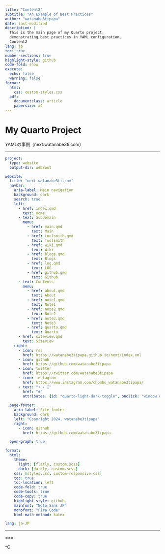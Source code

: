 ```yaml
---
title: "Content2"
subtitle: "An Example of Best Practices"
author: "watanabe3tipapa"
date: last-modified
description: |
  This is the main page of my Quarto project, 
  demonstrating best practices in YAML configuration.
  Content2
lang: jp
toc: true
number-sections: true
highlight-style: github
code-fold: show
execute:
  echo: false
  warning: false
format:
  html:
    css: custom-styles.css
  pdf:
    documentclass: article
    papersize: a4
---
```


# My Quarto Project

YAMLの事例（next.watanabe3ti.com）

------------------------------------------------------------------------

``` yaml
project:
  type: website
  output-dir: webroot

website:
  title: "next.watanabe3ti.com"
  navbar:
    aria-label: Main navigation
    background: dark
    search: true
    left:
      - href: index.qmd
        text: Home
      - text: SubDomain
        menu:
          - href: main.qmd
            text: Main
          - href: toolsmith.qmd
            text: Toolsmith
          - href: wiki.qmd
            text: Wiki
          - href: blogs.qmd
            text: Blogs
          - href: log.qmd
            text: LOG
          - href: github.qmd
            text: Github 
      - text: Contents
        menu:
          - href: about.qmd
            text: About
          - href: note1.qmd
            text: Note1
          - href: note2.qmd
            text: Note2
          - href: note3.qmd
            text: Note3
          - href: quarto.qmd
            text: Quarto
      - href: siteview.qmd
        text: Siteview
    right:
      - icon: rss
        href: https://watanabe3tipapa.github.io/next/index.xml
      - icon: github
        href: https://github.com/watanabe3tipapa
      - icon: twitter
        href: https://twitter.com/watanabe3tipapa
      - icon: instagram
        href: https://www.instagram.com/chombo_watanabe3tipapa/
      - text: "☀️ / 🌙"
        href: "#"
        attributes: {id: "quarto-light-dark-toggle", onclick: "window.quartoToggleColorScheme(); return false;"}
        
  page-footer: 
    aria-label: Site footer
    background: dark
    left: "Copyright 2024, watanabe3tipapa" 
    right: 
      - icon: github
        href: https://github.com/watanabe3tipapa

  open-graph: true

format:
  html:
    theme: 
      light: [flatly, custom.scss]
      dark: [darkly, custom.scss]
    css: [styles.css, custom-responsive.css]
    toc: true
    toc-location: left
    code-fold: true
    code-tools: true
    code-copy: true
    highlight-style: github
    mainfont: "Noto Sans JP"
    monofont: "Fira Code"
    html-math-method: katex

lang: ja-JP
```

------------------------------------------------------------------------

===

\^C